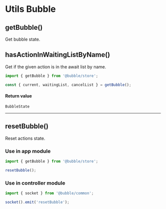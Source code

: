 # Utils Bubble

## getBubble()

Get bubble state.

## hasActionInWaitingListByName()

Get if the given action is in the await list by name.

```typescript
import { getBubble } from '@bubble/store';

const { current, waitingList, cancelList } = getBubble();
```

#### Return value

```
BubbleState
```

---

## resetBubble()

Reset actions state.

### Use in app module

```typescript
import { getBubble } from '@bubble/store';

resetBubble();
```

### Use in controller module

```typescript
import { socket } from '@bubble/common';

socket().emit('resetBubble');
```
